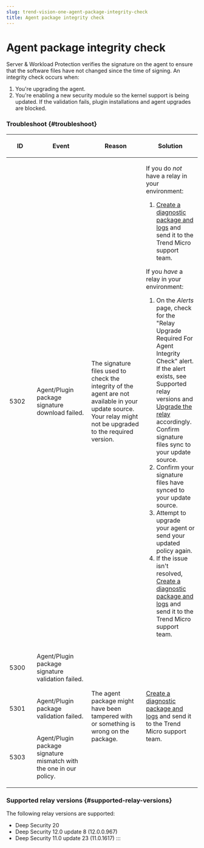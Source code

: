 ```yaml
---
slug: trend-vision-one-agent-package-integrity-check
title: Agent package integrity check
---
```

# Agent package integrity check

Server & Workload Protection verifies the signature on the agent to ensure that the software files have not changed since the time of signing. An integrity check occurs when:

1.  You're upgrading the agent.
2.  You're enabling a new security module so the kernel support is being updated. If the validation fails, plugin installations and agent upgrades are blocked.

### Troubleshoot {#troubleshoot}

<table>
<colgroup>
<col style="width: 14%" />
<col style="width: 28%" />
<col style="width: 28%" />
<col style="width: 28%" />
</colgroup>
<thead>
<tr>
<th><p>ID</p></th>
<th><p>Event</p></th>
<th><p>Reason</p></th>
<th><p>Solution</p></th>
</tr>
</thead>
<tbody>
<tr>
<td><p>5302</p></td>
<td><p>Agent/Plugin package signature download failed.</p></td>
<td><p>The signature files used to check the integrity of the agent are not available in your update source. Your relay might not be upgraded to the required version.</p></td>
<td><p>If you do <em>not</em> have a relay in your environment:</p>
<ol>
<li><a href="trend-vision-one-create-diagnostic-package-logs">Create a diagnostic package and logs</a> and send it to the Trend Micro support team.</li>
</ol>
<p>If you <em>have</em> a relay in your environment:</p>
<ol>
<li>On the <em>Alerts</em> page, check for the "Relay Upgrade Required For Agent Integrity Check" alert. If the alert exists, see Supported relay versions and <a href="trend-vision-one-upgrade-relay">Upgrade the relay</a> accordingly. Confirm signature files sync to your update source.</li>
<li>Confirm your signature files have synced to your update source.</li>
<li>Attempt to upgrade your agent or send your updated policy again.</li>
<li>If the issue isn't resolved, <a href="trend-vision-one-create-diagnostic-package-logs">Create a diagnostic package and logs</a> and send it to the Trend Micro support team.</li>
</ol></td>
</tr>
<tr>
<td><p>5300</p></td>
<td><p>Agent/Plugin package signature validation failed.</p></td>
<td rowspan="3"><p>The agent package might have been tampered with or something is wrong on the package.</p></td>
<td rowspan="3"><p><a href="trend-vision-one-create-diagnostic-package-logs">Create a diagnostic package and logs</a> and send it to the Trend Micro support team.</p></td>
</tr>
<tr>
<td><p>5301</p></td>
<td><p>Agent/Plugin package validation failed.</p></td>
</tr>
<tr>
<td><p>5303</p></td>
<td><p>Agent/Plugin package signature mismatch with the one in our policy.</p></td>
</tr>
</tbody>
</table>

### Supported relay versions {#supported-relay-versions}

The following relay versions are supported:

- Deep Security 20
- Deep Security 12.0 update 8 (12.0.0.967)
- Deep Security 11.0 update 23 (11.0.1617)
:::
